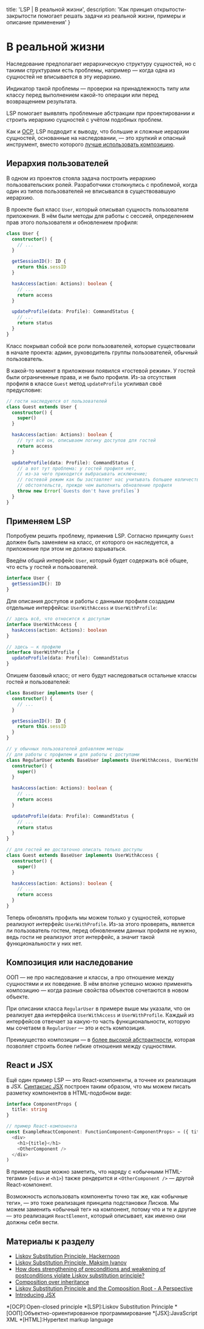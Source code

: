 
  title: 'LSP | В реальной жизни',
  description: 'Как принцип открытости-закрытости помогает решать задачи из реальной жизни, примеры и описание применения'
}


# В реальной жизни

Наследование предполагает иерархическую структуру сущностей, но с такими структурами есть проблемы, например — когда одна из сущностей не вписывается в эту иерархию.

Индикатор такой проблемы — проверки на принадлежность типу или классу перед выполнением какой-то операции или перед возвращением результата.

LSP помогает выявлять проблемные абстракции при проектировании и строить иерархию сущностей с учётом подобных проблем.

Как и [OCP](/ocp), LSP подводит к выводу, что большие и сложные иерархии сущностей, основанные на наследовании, — это хрупкий и опасный инструмент, вместо которого [лучше использовать композицию](https://en.wikipedia.org/wiki/Composition_over_inheritance).

## Иерархия пользователей

В одном из проектов стояла задача построить иерархию пользовательских ролей. Разработчики столкнулись с проблемой, когда один из типов пользователей не вписывался в существовавшую иерархию.

В проекте был класс `User`, который описывал сущность пользователя приложения. В нём были методы для работы с сессией, определением прав этого пользователя и обновлением профиля:

```ts
class User {
  constructor() {
    // ...
  }

  getSessionID(): ID {
    return this.sessID
  }

  hasAccess(action: Actions): boolean {
    // ...
    return access
  }

  updateProfile(data: Profile): CommandStatus {
    // ...
    return status
  }
}
```

Класс покрывал собой все роли пользователей, которые существовали в начале проекта: админ, руководитель группы пользователей, обычный пользователь.

В какой-то момент в приложении появился «гостевой режим». У гостей были ограниченные права, и не было профиля. Из-за отсутствия профиля в классе `Guest` метод `updateProfile` усиливал своё предусловие:

```ts
// гости наследуются от пользователей
class Guest extends User {
  constructor() {
    super()
  }

  hasAccess(action: Actions): boolean {
    // тут всё ок, описываем логику доступов для гостей
    return access
  }

  updateProfile(data: Profile): CommandStatus {
    // а вот тут проблема: у гостей профиля нет,
    // из-за чего приходится выбрасывать исключение;
    // гостевой режим как бы заставляет нас учитывать большее количество
    // обстоятельств, прежде чем выполнить обновление профиля
    throw new Error(`Guests don't have profiles`)
  }
}
```

## Применяем LSP

Попробуем решить проблему, применив LSP. Согласно принципу `Guest` должен быть заменяем на класс, от которого он наследуется, а приложение при этом не должно взрываться.

Введём общий интерфейс `User`, который будет содержать всё общее, что есть у гостей и пользователей.

```ts
interface User {
  getSessionID(): ID
}
```

Для описания доступов и работы с данными профиля создадим отдельные интерфейсы: `UserWithAccess` и `UserWithProfile`:

```ts
// здесь всё, что относится к доступам
interface UserWithAccess {
  hasAccess(action: Actions): boolean
}

// здесь — к профилю
interface UserWithProfile {
  updateProfile(data: Profile): CommandStatus
}
```

Опишем базовый класс; от него будут наследоваться остальные классы гостей и пользователей:

```ts
class BaseUser implements User {
  constructor() {
    // ...
  }

  getSessionID(): ID {
    return this.sessID
  }
}

// у обычных пользователей добавляем методы
// для работы с профилем и для работы с доступами
class RegularUser extends BaseUser implements UserWithAccess, UserWithProfile {
  constructor() {
    super()
  }

  hasAccess(action: Actions): boolean {
    // ...
    return access
  }

  updateProfile(data: Profile): CommandStatus {
    // ...
    return status
  }
}

// для гостей же достаточно описать только доступы
class Guest extends BaseUser implements UserWithAccess {
  constructor() {
    super()
  }

  hasAccess(action: Actions): boolean {
    // ...
    return access
  }
}
```

Теперь обновлять профиль мы можем только у сущностей, которые реализуют интерфейс `UserWithProfile`. Из-за этого проверять, является ли пользователь гостем, перед обновлением данных профиля не нужно, ведь гости не реализуют этот интерфейс, а значит такой функциональности у них нет.

## Композиция или наследование

 ООП — не про наследование и классы, а про отношение между сущностями и их поведение. В нём вполне успешно можно применять композицию — когда разные свойства объектов сочетаются в новом объекте.

При описании класса `RegularUser` в примере выше мы указали, что он реализует два интерфейса `UserWithAccess` и `UserWithProfile`. Каждый из интерфейсов отвечает за какую-то часть функциональности, которую мы сочетаем в `RegularUser` — это и есть композиция.

Преимущество композиции — в [более высокой абстрактности](https://en.wikipedia.org/wiki/Composition_over_inheritance), которая позволяет строить более гибкие отношения между сущностями.

## React и JSX

Ещё один пример LSP — это React-компоненты, а точнее их реализация в JSX. [Синтаксис JSX](https://reactjs.org/docs/introducing-jsx.html) построен таким образом, что мы можем писать разметку компонентов в HTML-подобном виде:

```ts
interface ComponentProps {
  title: string
}

// пример React-компонента
const ExampleReactComponent: FunctionComponent<ComponentProps> = ({ title }) => (
  <div>
    <h1>{title}</h1>
    <OtherComponent />
  </div>
)
```

В примере выше можно заметить, что наряду с «обычными HTML-тегами» (`<div>` и `<h1>`) также рендерится и `<OtherComponent />` — другой React-компонент.

Возможность использовать компоненты точно так же, как «обычные теги», — это тоже реализация принципа подстановки Лисков. Мы можем заменить «обычный тег» на компонент, потому что и те и другие — это реализация `ReactElement`, который описывает, как именно они должны себя вести.

## Материалы к разделу
- [Liskov Substitution Principle, Hackernoon](https://hackernoon.com/liskov-substitution-principle-a982551d584a)
- [Liskov Substitution Principle, Maksim Ivanov](https://maksimivanov.com/posts/liskov-substitution-principle/)
- [How does strengthening of preconditions and weakening of postconditions violate Liskov substitution principle?](https://softwareengineering.stackexchange.com/questions/187613/how-does-strengthening-of-preconditions-and-weakening-of-postconditions-violate)
- [Composition over inheritance](https://en.wikipedia.org/wiki/Composition_over_inheritance)
- [Liskov Substitution Principle and the Composition Root - A Perspective](https://www.dotnetcurry.com/patterns-practices/1259/liskov-substitution-principle-perspective)
- [Introducing JSX](https://reactjs.org/docs/introducing-jsx.html)

*[OCP]:Open-closed principle
*[LSP]:Liskov Substitution Principle
*[ООП]:Объектно-ориентированное программирование
*[JSX]:JavaScript XML
*[HTML]:Hypertext markup language
